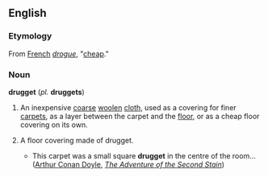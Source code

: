 ==English==
===Etymology===
From [[w:French language|French]] ''[[:fr:drogue|drogue]]'', "[[cheap]]."
===Noun===
'''drugget''' (''pl.'' '''druggets''')
#{{uncountable}} An inexpensive [[coarse]] [[wool]]en [[cloth]], used as a covering for finer [[carpet]]s, as a layer between the carpet and the [[floor]], or as a cheap floor covering on its own.
#{{countable}} A floor covering made of drugget.
#*This carpet was a small square '''drugget''' in the centre of the room... ([[w:Arthur Conan Doyle|Arthur Conan Doyle]], ''[[Wikisource:The Adventure of the Second Stain|The Adventure of the Second Stain]]'')